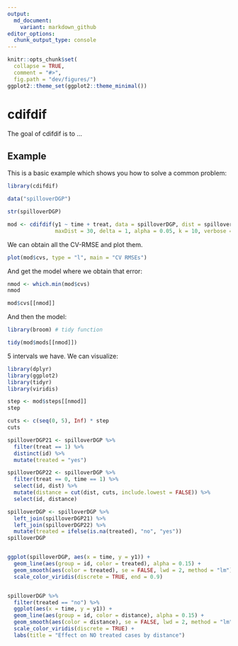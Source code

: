 ```yaml
---
output:
  md_document:
    variant: markdown_github
editor_options: 
  chunk_output_type: console
---
```


<!-- README.md is generated from README.Rmd. Please edit that file -->

```r
knitr::opts_chunk$set(
  collapse = TRUE,
  comment = "#>",
  fig.path = "dev/figures/")
ggplot2::theme_set(ggplot2::theme_minimal())
```

# cdifdif

The goal of cdifdif is to ...

## Example

This is a basic example which shows you how to solve a common problem:

```r
library(cdifdif)

data("spilloverDGP")

str(spilloverDGP)

mod <- cdifdif(y1 ~ time + treat, data = spilloverDGP, dist = spilloverDGP$dist,
               maxDist = 30, delta = 1, alpha = 0.05, k = 10, verbose = FALSE)
```

We can obtain all the CV-RMSE and plot them.

```r
plot(mod$cvs, type = "l", main = "CV RMSEs")
```

And get the model where we obtain that error:

```r
nmod <- which.min(mod$cvs)
nmod

mod$cvs[[nmod]]
```

And then the model:

```r
library(broom) # tidy function

tidy(mod$mods[[nmod]]) 
```

5 intervals we have. We can visualize:

```r
library(dplyr)
library(ggplot2)
library(tidyr)
library(viridis)

step <- mod$steps[[nmod]]
step

cuts <- c(seq(0, 5), Inf) * step
cuts

spilloverDGP21 <- spilloverDGP %>% 
  filter(treat == 1) %>% 
  distinct(id) %>% 
  mutate(treated = "yes")

spilloverDGP22 <- spilloverDGP %>% 
  filter(treat == 0, time == 1) %>% 
  select(id, dist) %>% 
  mutate(distance = cut(dist, cuts, include.lowest = FALSE)) %>% 
  select(id, distance)

spilloverDGP <- spilloverDGP %>% 
  left_join(spilloverDGP21) %>% 
  left_join(spilloverDGP22) %>% 
  mutate(treated = ifelse(is.na(treated), "no", "yes"))
spilloverDGP  


ggplot(spilloverDGP, aes(x = time, y = y1)) +
  geom_line(aes(group = id, color = treated), alpha = 0.15) +
  geom_smooth(aes(color = treated), se = FALSE, lwd = 2, method = "lm") +
  scale_color_viridis(discrete = TRUE, end = 0.9)


spilloverDGP %>% 
  filter(treated == "no") %>%
  ggplot(aes(x = time, y = y1)) +
  geom_line(aes(group = id, color = distance), alpha = 0.15) +
  geom_smooth(aes(color = distance), se = FALSE, lwd = 2, method = "lm") +
  scale_color_viridis(discrete = TRUE) +
  labs(title = "Effect on NO treated cases by distance")
```


